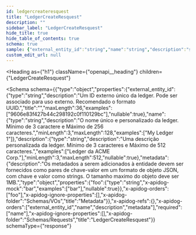 ```yaml
---
id: ledgercreateresquest
title: "LedgerCreateResquest"
description: ""
sidebar_label: "LedgerCreateResquest"
hide_title: true
hide_table_of_contents: true
schema: true
sample: {"external_entity_id":"string","name":"string","description":"string","metadata":{"foo":"string"}}
custom_edit_url: null
---
```



<Heading
  as={"h1"}
  className={"openapi__heading"}
  children={"LedgerCreateResquest"}
>
</Heading>





<Schema
  schema={{"type":"object","properties":{"external_entity_id":{"type":"string","description":"Um ID externo único da ledger. Pode ser associado para uso externo. Recomendado o formato UUID.","title":"","maxLength":36,"examples":["9606e83f427b44c298192c0f110129bc"],"nullable":true},"name":{"type":"string","description":"O nome único e personalizado da ledger. Mínimo de 3 caractere e Máximo de 256 caracteres.","minLength":3,"maxLength":128,"examples":["My Ledger 1"]},"description":{"type":"string","description":"Uma descrição personalizada da ledger. Mínimo de 3 caracteres e Máximo de 512 caracteres.","examples":["Ledger da ACME Corp."],"minLength":3,"maxLength":512,"nullable":true},"metadata":{"description":"Os metadados a serem adicionados à entidade devem ser fornecidos como pares de chave-valor em um formato de objeto JSON, com chave e valor como strings. O tamanho maximo do objeto deve ser 1MB.","type":"object","properties":{"foo":{"type":"string","x-apidog-mock":"bar","examples":["bar"],"nullable":true}},"x-apidog-orders":["foo"],"x-apidog-ignore-properties":[],"x-apidog-folder":"Schemas/VOs","title":"Metadata"}},"x-apidog-refs":{},"x-apidog-orders":["external_entity_id","name","description","metadata"],"required":["name"],"x-apidog-ignore-properties":[],"x-apidog-folder":"Schemas/Requests","title":"LedgerCreateResquest"}}
  schemaType={"response"}
>
  
</Schema>
